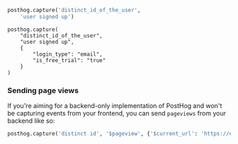 
<Intro />

```python
posthog.capture('distinct_id_of_the_user', 
    'user signed up')
```

<NamingTip />

<SettingProperties />

```
posthog.capture(
    "distinct_id_of_the_user", 
    "user signed up", 
    {
        "login_type": "email", 
        "is_free_trial": "true"
    }
)
```

### Sending page views

If you're aiming for a backend-only implementation of PostHog and won't be capturing events from your frontend, you can send `pageviews` from your backend like so:

```python
posthog.capture('distinct id', '$pageview', {'$current_url': 'https://example.com'})
```